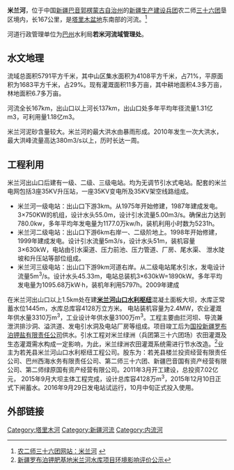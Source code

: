 {{Infobox river
|name=米兰河
|image=
|length=167公里
|source1_elevation=5000+米
|discharge1_avg=
|basin_size=5791平方公里
|source1_location=[[阿尔金山|阿尔金山]]
|mouth_location=[[罗布泊|罗布泊]]
|basin_countries={{CHN}}新疆
}}

'''米兰河'''，位于中国[[新疆|新疆]][[巴音郭楞蒙古自治州|巴音郭楞蒙古自治州]]的[[新疆生产建设兵团|新疆生产建设兵团]]农二师[[新疆生产建设兵团三十六团|三十六团]]垦区境内，长167公里，是[[塔里木盆地|塔里木盆地]]东南部的河流。<ref>[http://www.nes.gov.cn/10031/10031/00008/2011/53863.htm 农二师三十六团网站：米兰河] {{webarchive|url=https://web.archive.org/web/20140407065214/http://www.nes.gov.cn/10031/10031/00008/2011/53863.htm |date=2014-04-07 }}</ref>

河道行政管理单位为[[巴州|巴州]]水利局'''若米河流域管理处'''。
==水文地理==
流域总面积5791平方千米，其中山区集水面积为4108平方千米，占71%，平原面积为1683平方千米，占29%。现有灌溉面积11多万亩，其中耕地面积4.3多万亩，林地面积6.7多万亩。

河流全长167km，出山口以上河长137km，出山口处多年平均年径流量1.31亿m3，可利用量1.18亿m3。
    
米兰河泥砂含量较大。米兰河的最大洪水由暴雨形成。2010年发生一次大洪水，最大洪峰流量高达380m3/s以上，历时长达一周。
==工程利用==
米兰河出山口后建有一级、二级、三级电站。均为无调节引水式电站。配套的米兰电网包括3座35KV升压站，一座35KV变电所及35KV架空线路组成。
*米兰河一级电站：出山口下游3km。从1975年开始修建，1987年建成发电。3×750KW的机组，设计水头55.0m，设计引水流量5.00m3/s。确保出力达到780.0kw，多年平均年发电量为1177.0万kw/h，装机利用小时数为5231h。
*米兰河二级电站：出山口下游6km右岸一、二级阶地上。1998年开始修建，1999年建成发电。设计引水流量5m3/s，设计水头51m，装机容量3×630kW，电站由引水渠道、压力前池、压力管道、厂房、尾水渠、 泄水陡坡和升压站等部位组成。
*米兰河三级电站：出山口下游9km河道右岸。从二级电站尾水引水，发电设计流量5m<sup>3</sup>/s。设计水头45.33m，电站总装机3×630kW=1890kW。多年平均发电量为1095.68万kW·h，装机年利用5797h。2009年建成

在米兰河出山口以上1.5km处在建'''[[米兰河山口水利枢纽|米兰河山口水利枢纽]]'''混凝土面板大坝，水库正常蓄水位1445m，水库总库容4128万立方米。 电站装机容量为2.4MW，农业灌溉年供水量3310万m<sup>3</sup>，工业设计年供水量3100万m<sup>3</sup>。工程主要由拦河坝、导流兼泄洪排沙洞、溢洪道、发电引水洞及电站厂房等组成。项目竣工后为[[国投新疆罗布泊钾盐有限责任公司|国投新疆罗布泊钾盐有限责任公司]]供水。引水工程对米兰绿洲（兵团第三十六团场）农田灌溉及生态灌溉需水构成一定影响，为此，米兰绿洲农田灌溉系统需进行节水改造。<ref>[http://hbj.xjbz.gov.cn/html/zxgg/2009-5/26/2009_05_26_553.html 新疆罗布泊钾肥基地米兰河水库项目环境影响评价公示]{{dead link|date=2018年4月 |bot=InternetArchiveBot |fix-attempted=yes }}</ref>业主为若羌县米兰河山口水利枢纽工程公司。股东为：若羌县楼兰投资经营有限责任公司、巴州西海水务有限责任公司、第二师三十六团、新疆巴音国有资产经营有限公司、第二师绿原国有资产经营有限公司。2011年3月开工建设，总投资7.02亿元， 2015年9月大坝主体工程完成，设计总库容4128万m<sup>3</sup>，2015年12月10日正式下闸蓄水。2016年9月29日发电站试运行，10月中旬正式投入使用。
==外部链接==
<references/>

{{塔里木河水系}}
{{DEFAULTSORT:Qar}}
[[Category:塔里木河|Category:塔里木河]]
[[Category:新疆河流|Category:新疆河流]]   
[[Category:内流河|Category:内流河]]